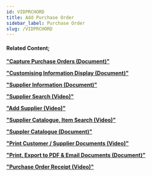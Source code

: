 ```yaml
---
id: VIDPRCHORD
title: Add Purchase Order
sidebar_label: Purchase Order
slug: /VIDPRCHORD
---
```




<ReactPlayer controls url='https://www.youtube.com/watch?v=BThCztuwJVY' />

#### Related Content;

**["Capture Purchase Orders (Document)"](https://sense-i.co/docs/148)** 

**["Customising Information Display (Document)"](https://sense-i.co/docs/LST004)**  

**["Supplier Information (Document)"](https://sense-i.co/docs/1203)**  

**["Supplier Search (Video)"](https://sense-i.co/docs/VIDSUPPSRCH)**  

**["Add Supplier (Video)"](https://sense-i.co/docs/VIDADDSUPP)**  

**["Supplier Catalogue, Item Search (Video)"](https://sense-i.co/docs/VIDSUPPCAT)** 

**["Suppler Catalogue (Document)"](https://sense-i.co/docs/442)** 

**["Print Customer / Supplier Documents (Video)"](https://sense-i.co/docs/VIDPRNT)** 

**["Print, Export to PDF & Email Documents (Document)"](https://sense-i.co/docs/502#print)** 

**["Purchase Order Receipt (Video)"](https://sense-i.co/docs/VIDPOREC)**  


